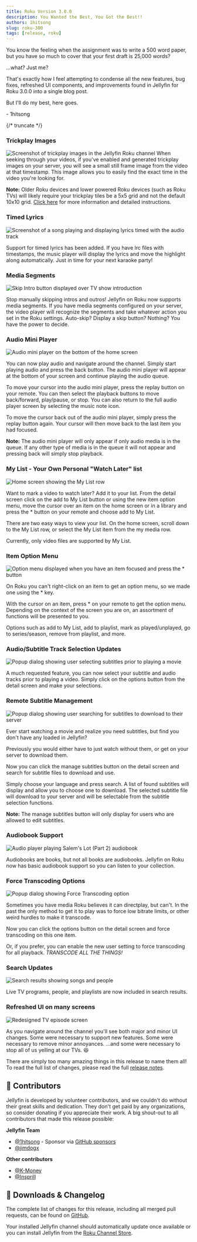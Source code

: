 ```yaml
---
title: Roku Version 3.0.0
description: You Wanted the Best, You Got the Best!!
authors: 1hitsong
slug: roku-300
tags: [release, roku]
---
```


You know the feeling when the assignment was to write a 500 word paper, but you have so much to cover that your first draft is 25,000 words?

...what? Just me?

That's exactly how I feel attempting to condense all the new features, bug fixes, refreshed UI components, and improvements found in Jellyfin for Roku 3.0.0 into a single blog post.

But I'll do my best, here goes.

\- 1hitsong

{/* truncate */}

### Trickplay Images

![Screenshot of trickplay images in the Jellyfin Roku channel](./trickplay.jpg)
When seeking through your videos, if you've enabled and generated trickplay images on your server, you will see a small still frame image from the video at that timestamp. This image allows you to easily find the exact time in the video you're looking for.

**Note:** Older Roku devices and lower powered Roku devices (such as Roku TVs) will likely require your trickplay tiles be a 5x5 grid and not the default 10x10 grid. [Click here](https://github.com/jellyfin/jellyfin-roku/issues/14) for more information and detailed instructions.

### Timed Lyrics

![Screenshot of a song playing and displaying lyrics timed with the audio track](./timedLyrics.jpg)

Support for timed lyrics has been added. If you have lrc files with timestamps, the music player will display the lyrics and move the highlight along automatically. Just in time for your next karaoke party!

### Media Segments

![Skip Intro button displayed over TV show introduction](./skipIntro.jpg)

Stop manually skipping intros and outros! Jellyfin on Roku now supports media segments. If you have media segments configured on your server, the video player will recognize the segments and take whatever action you set in the Roku settings. Auto-skip? Display a skip button? Nothing? You have the power to decide.

### Audio Mini Player

![Audio mini player on the bottom of the home screen](./audioMiniPlayer.jpg)

You can now play audio and navigate around the channel. Simply start playing audio and press the back button. The audio mini player will appear at the bottom of your screen and continue playing the audio queue.

To move your cursor into the audio mini player, press the replay button on your remote. You can then select the playback buttons to move back/forward, play/pause, or stop. You can also return to the full audio player screen by selecting the music note icon.

To move the cursor back out of the audio mini player, simply press the replay button again. Your cursor will then move back to the last item you had focused.

**Note:** The audio mini player will only appear if only audio media is in the queue. If any other type of media is in the queue it will not appear and pressing back will simply stop playback.

### My List - Your Own Personal \"Watch Later\" list

![Home screen showing the My List row](./myList.jpg)

Want to mark a video to watch later? Add it to your list. From the detail screen click on the add to My List button or using the new item option menu, move the cursor over an item on the home screen or in a library and press the \* button on your remote and choose add to My List.

There are two easy ways to view your list. On the home screen, scroll down to the My List row, or select the My List item from the my media row.

Currently, only video files are supported by My List.

### Item Option Menu

![Option menu displayed when you have an item focused and press the * button](./itemOptionMenu.jpg)

On Roku you can't right-click on an item to get an option menu, so we made one using the \* key.

With the cursor on an item, press \* on your remote to get the option menu. Depending on the context of the screen you are on, an assortment of functions will be presented to you.

Options such as add to My List, add to playlist, mark as played/unplayed, go to series/season, remove from playlist, and more.

### Audio/Subtitle Track Selection Updates

![Popup dialog showing user selecting subtitles prior to playing a movie](./selectSubtitles.jpg)

A much requested feature, you can now select your subtitle and audio tracks prior to playing a video. Simply click on the options button from the detail screen and make your selections.

### Remote Subtitle Management

![Popup dialog showing user searching for subtitles to download to their server](./remoteSubtitles.jpg)

Ever start watching a movie and realize you need subtitles, but find you don't have any loaded in Jellyfin?

Previously you would either have to just watch without them, or get on your server to download them.

Now you can click the manage subtitles button on the detail screen and search for subtitle files to download and use.

Simply choose your language and press search. A list of found subtitles will display and allow you to choose one to download. The selected subtitle file will download to your server and will be selectable from the subtitle selection functions.

**Note:** The manage subtitles button will only display for users who are allowed to edit subtitles.

### Audiobook Support

![Audio player playing Salem's Lot (Part 2) audiobook](./audioBook.jpg)

Audiobooks are books, but not all books are audiobooks. Jellyfin on Roku now has basic audiobook support so you can listen to your collection.

### Force Transcoding Options

![Popup dialog showing Force Transcoding option](./forceTranscoding.jpg)

Sometimes you have media Roku believes it can directplay, but can't. In the past the only method to get it to play was to force low bitrate limits, or other weird hurdles to make it transcode.

Now you can click the options button on the detail screen and force transcoding on this one item.

Or, if you prefer, you can enable the new user setting to force transcoding for all playback. _TRANSCODE ALL THE THINGS!_

### Search Updates

![Search results showing songs and people](./searchUpdates.jpg)

Live TV programs, people, and playlists are now included in search results.

### Refreshed UI on many screens

![Redesigned TV episode screen](./refreshedUI.jpg)

As you navigate around the channel you'll see both major and minor UI changes. Some were necessary to support new features. Some were necessary to remove minor annoyances. ...and some were necessary to stop all of us yelling at our TVs. 😆

There are simply too many amazing things in this release to name them all! To read the full list of changes, please read the full [release notes](https://github.com/jellyfin/jellyfin-roku/releases/tag/3.0.0).

## 👥 Contributors

Jellyfin is developed by volunteer contributors, and we couldn't do without their great skills and dedication.
They don't get paid by any organizations, so consider donating if you appreciate their work.
A big shout-out to all contributors that made this release possible:

**Jellyfin Team**

- [@1hitsong](https://github.com/1hitsong) - Sponsor via [GitHub sponsors](https://github.com/sponsors/1hitsong)
- [@jimdogx](https://github.com/jimdogx)

**Other contributors**

- [@K-Money](https://github.com/K-Money)
- [@Insprill](https://github.com/Insprill)

## 💾 Downloads & Changelog

The complete list of changes for this release, including all merged pull requests, can be found on
[GitHub](https://github.com/jellyfin/jellyfin-roku/releases/tag/3.0.0).

Your installed Jellyfin channel should automatically update once available or you can install Jellyfin
from the [Roku Channel Store](https://channelstore.roku.com/en-ca/details/4d9e526a7d972d4decf98ea6a84000f7:c617f4902629cc0bd1e1411db1775cf3/jellyfin).
